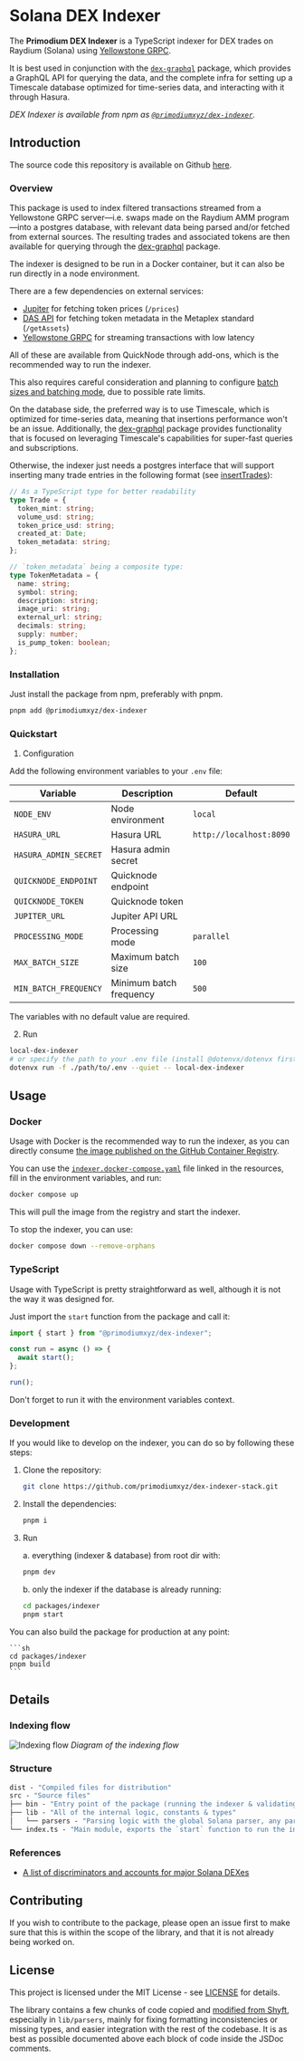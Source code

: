 # Solana DEX Indexer

The **Primodium DEX Indexer** is a TypeScript indexer for DEX trades on Raydium
(Solana) using [Yellowstone GRPC](https://github.com/rpcpool/yellowstone-grpc).

It is best used in conjunction with the [`dex-graphql`](./graphql.mdx) package,
which provides a GraphQL API for querying the data, and the complete infra for
setting up a Timescale database optimized for time-series data, and interacting
with it through Hasura.

_DEX Indexer is available from npm as
[`@primodiumxyz/dex-indexer`](https://www.npmjs.com/package/@primodiumxyz/dex-indexer)._

## Introduction

The source code this repository is available on Github
[here](https://github.com/primodiumxyz/dex-indexer-stack/tree/main/packages/indexer).

### Overview

This package is used to index filtered transactions streamed from a Yellowstone
GRPC server—i.e. swaps made on the Raydium AMM program—into a postgres database,
with relevant data being parsed and/or fetched from external sources. The
resulting trades and associated tokens are then available for querying through
the
[dex-graphql](https://github.com/primodiumxyz/dex-indexer-stack/tree/main/packages/gql)
package.

The indexer is designed to be run in a Docker container, but it can also be run
directly in a node environment.

There are a few dependencies on external services:

- [Jupiter](https://station.jup.ag/docs/apis/price-api-v2) for fetching token
  prices (`/prices`)
- [DAS API](https://developers.metaplex.com/das-api) for fetching token metadata
  in the Metaplex standard (`/getAssets`)
- [Yellowstone GRPC](https://github.com/rpcpool/yellowstone-grpc) for streaming
  transactions with low latency

All of these are available from QuickNode through add-ons, which is the
recommended way to run the indexer.

This also requires careful consideration and planning to configure
[batch sizes and batching mode](https://github.com/primodiumxyz/dex-indexer-stack/blob/main/packages/indexer/bin/parseEnv.ts),
due to possible rate limits.

On the database side, the preferred way is to use Timescale, which is optimized
for time-series data, meaning that insertions performance won't be an issue.
Additionally, the
[dex-graphql](https://github.com/primodiumxyz/dex-indexer-stack/tree/main/packages/gql)
package provides functionality that is focused on leveraging Timescale's
capabilities for super-fast queries and subscriptions.

Otherwise, the indexer just needs a postgres interface that will support
inserting many trade entries in the following format (see
[insertTrades](https://github.com/primodiumxyz/dex-indexer-stack/blob/main/packages/indexer/src/lib/utils.ts)):

```typescript
// As a TypeScript type for better readability
type Trade = {
  token_mint: string;
  volume_usd: string;
  token_price_usd: string;
  created_at: Date;
  token_metadata: string;
};

// `token_metadata` being a composite type:
type TokenMetadata = {
  name: string;
  symbol: string;
  description: string;
  image_uri: string;
  external_url: string;
  decimals: string;
  supply: number;
  is_pump_token: boolean;
};
```

### Installation

Just install the package from npm, preferably with pnpm.

```bash
pnpm add @primodiumxyz/dex-indexer
```

### Quickstart

1. Configuration

Add the following environment variables to your `.env` file:

| Variable              | Description             | Default                 |
| --------------------- | ----------------------- | ----------------------- |
| `NODE_ENV`            | Node environment        | `local`                 |
| `HASURA_URL`          | Hasura URL              | `http://localhost:8090` |
| `HASURA_ADMIN_SECRET` | Hasura admin secret     |                         |
| `QUICKNODE_ENDPOINT`  | Quicknode endpoint      |                         |
| `QUICKNODE_TOKEN`     | Quicknode token         |                         |
| `JUPITER_URL`         | Jupiter API URL         |                         |
| `PROCESSING_MODE`     | Processing mode         | `parallel`              |
| `MAX_BATCH_SIZE`      | Maximum batch size      | `100`                   |
| `MIN_BATCH_FREQUENCY` | Minimum batch frequency | `500`                   |

The variables with no default value are required.

2. Run

```sh
local-dex-indexer
# or specify the path to your .env file (install @dotenvx/dotenvx first)
dotenvx run -f ./path/to/.env --quiet -- local-dex-indexer
```

## Usage

### Docker

Usage with Docker is the recommended way to run the indexer, as you can directly
consume
[the image published on the GitHub Container Registry](https://github.com/primodiumxyz/dex-indexer-stack/pkgs/container/sdi-indexer).

You can use the
[`indexer.docker-compose.yaml`](https://github.com/primodiumxyz/dex-indexer-stack/blob/main/resources/indexer.docker-compose.yaml)
file linked in the resources, fill in the environment variables, and run:

```sh
docker compose up
```

This will pull the image from the registry and start the indexer.

To stop the indexer, you can use:

```sh
docker compose down --remove-orphans
```

### TypeScript

Usage with TypeScript is pretty straightforward as well, although it is not the
way it was designed for.

Just import the `start` function from the package and call it:

```typescript
import { start } from "@primodiumxyz/dex-indexer";

const run = async () => {
  await start();
};

run();
```

Don't forget to run it with the environment variables context.

### Development

If you would like to develop on the indexer, you can do so by following these
steps:

1. Clone the repository:

   ```sh
   git clone https://github.com/primodiumxyz/dex-indexer-stack.git
   ```

2. Install the dependencies:

   ```sh
   pnpm i
   ```

3. Run

   a. everything (indexer & database) from root dir with:

   ```sh
   pnpm dev
   ```

   b. only the indexer if the database is already running:

   ```sh
   cd packages/indexer
   pnpm start
   ```

You can also build the package for production at any point:

    ```sh
    cd packages/indexer
    pnpm build
    ```

## Details

### Indexing flow

![Indexing flow](../../public/tub/indexing_flow_diagram.png) _Diagram of the
indexing flow_

### Structure

```ml
dist - "Compiled files for distribution"
src - "Source files"
├── bin - "Entry point of the package (running the indexer & validating the environment)"
├── lib - "All of the internal logic, constants & types"
│   └── parsers - "Parsing logic with the global Solana parser, any parser specific to a DEX and utilities"
└── index.ts - "Main module, exports the `start` function to run the indexer"
```

### References

- [A list of discriminators and accounts for major Solana DEXes](https://github.com/Topledger/solana-programs/tree/main/dex-trades/src/dapps)

## Contributing

If you wish to contribute to the package, please open an issue first to make
sure that this is within the scope of the library, and that it is not already
being worked on.

## License

This project is licensed under the MIT License - see
[LICENSE](https://github.com/primodiumxyz/dex-indexer-stack/blob/main/LICENSE)
for details.

The library contains a few chunks of code copied and
[modified from Shyft](https://github.com/Shyft-to/solana-tx-parser-public),
especially in `lib/parsers`, mainly for fixing formatting inconsistencies or
missing types, and easier integration with the rest of the codebase. It is as
best as possible documented above each block of code inside the JSDoc comments.
